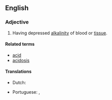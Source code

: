 ==English==

===Adjective===
{{en-adj}}
# {{lb|en|pathology}} Having depressed [[alkalinity]] of blood or [[tissue]].

====Related terms====
* [[acid]]
* [[acidosis]]

====Translations====
{{trans-top|having depressed alkalinity of blood or tissue}}
* Dutch: {{t|nl|acidotisch}}
{{trans-mid}}
* Portuguese: {{t|pt|acidótico}}, {{t|pt|acidósico}}
{{trans-bottom}}